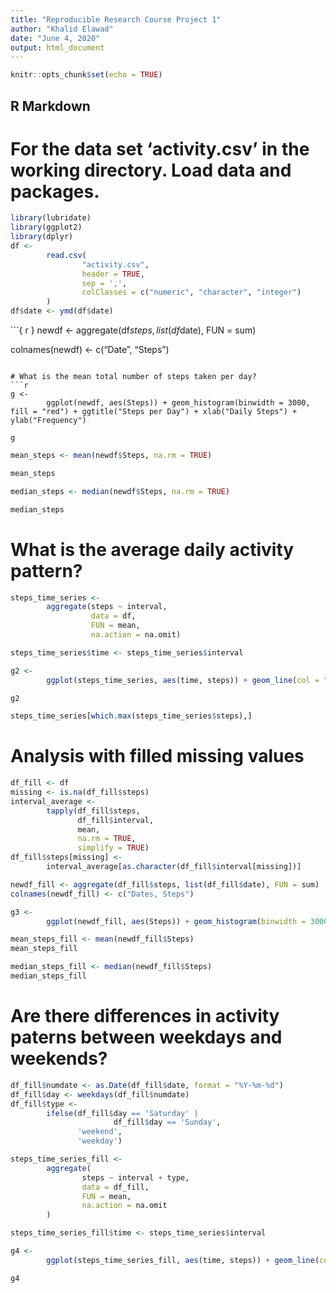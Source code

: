 ```yaml
---
title: "Reproducible Research Course Project 1"
author: "Khalid Elawad"
date: "June 4, 2020"
output: html_document
---
```


```r
knitr::opts_chunk$set(echo = TRUE)
```

## R Markdown

# For the data set 'activity.csv' in the working directory. Load data and packages.

```r
library(lubridate)
library(ggplot2)
library(dplyr)
df <-
        read.csv(
                "activity.csv",
                header = TRUE,
                sep = ',',
                colClasses = c("numeric", "character", "integer")
        )
df$date <- ymd(df$date)
```
```{
r
}
newdf <- aggregate(df$steps, list(df$date), FUN = sum)

colnames(newdf) <- c("Date", "Steps")
```

# What is the mean total number of steps taken per day?
```r
g <-
        ggplot(newdf, aes(Steps)) + geom_histogram(binwidth = 3000, fill = "red") + ggtitle("Steps per Day") + xlab("Daily Steps") + ylab("Frequency")

g
```
```r
mean_steps <- mean(newdf$Steps, na.rm = TRUE)

mean_steps

median_steps <- median(newdf$Steps, na.rm = TRUE)

median_steps
```

# What is the average daily activity pattern?
```r
steps_time_series <-
        aggregate(steps ~ interval,
                  data = df,
                  FUN = mean,
                  na.action = na.omit)

steps_time_series$time <- steps_time_series$interval

g2 <-
        ggplot(steps_time_series, aes(time, steps)) + geom_line(col = "red") + ggtitle("Average steps per time interval") + xlab("Time") + ylab("Average Steps")

g2
```

```r
steps_time_series[which.max(steps_time_series$steps),]

```
# Analysis with filled missing values
```r
df_fill <- df
missing <- is.na(df_fill$steps)
interval_average <-
        tapply(df_fill$steps,
               df_fill$interval,
               mean,
               na.rm = TRUE,
               simplify = TRUE)
df_fill$steps[missing] <-
        interval_average[as.character(df_fill$interval[missing])]
```

```r
newdf_fill <- aggregate(df_fill$steps, list(df_fill$date), FUN = sum)
colnames(newdf_fill) <- c("Dates, Steps")

g3 <-
        ggplot(newdf_fill, aes(Steps)) + geom_histogram(binwidth = 3000, fill = "blue") + ggtitle("Steps per Day (filled missing values") + xlab("Daily Steps") + ylab("Frequency")

mean_steps_fill <- mean(newdf_fill$Steps)
mean_steps_fill

median_steps_fill <- median(newdf_fill$Steps)
median_steps_fill
```
# Are there differences in activity paterns between weekdays and weekends?
```r
df_fill$numdate <- as.Date(df_fill$date, format = "%Y-%m-%d")
df_fill$day <- weekdays(df_fill$numdate)
df_fill$type <-
        ifelse(df_fill$day == 'Saturday' |
                       df_fill$day == 'Sunday',
               'weekend',
               'weekday')

steps_time_series_fill <-
        aggregate(
                steps ~ interval + type,
                data = df_fill,
                FUN = mean,
                na.action = na.omit
        )

steps_time_series_fill$time <- steps_time_series$interval

g4 <-
        ggplot(steps_time_series_fill, aes(time, steps)) + geom_line(col = "blue") + ggtitle("Steps per time interval: weekends/weekdays") + xlab("Time") + ylab("Steps") + facet_grid(type ~ .)

g4
```

